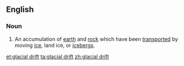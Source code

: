 ==English==

===Noun===
{{en-noun|head=[[glacial]] [[drift]]}}

# {{label|en|geology}} An accumulation of [[earth]] and [[rock]] which have been [[transported]] by moving [[ice]], land ice, or [[icebergs]].

[[et:glacial drift]]
[[ta:glacial drift]]
[[zh:glacial drift]]